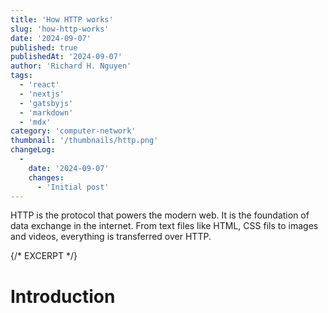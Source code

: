 ```yaml
---
title: 'How HTTP works'
slug: 'how-http-works'
date: '2024-09-07'
published: true
publishedAt: '2024-09-07'
author: 'Richard H. Nguyen'
tags:
  - 'react'
  - 'nextjs'
  - 'gatsbyjs'
  - 'markdown'
  - 'mdx'
category: 'computer-network'
thumbnail: '/thumbnails/http.png'
changeLog:
  -
    date: '2024-09-07'
    changes:
      - 'Initial post'
---
```


HTTP is the protocol that powers the modern web. It is the foundation of data
exchange in the internet. From text files like HTML, CSS fils to images and
videos, everything is transferred over HTTP.

{/* EXCERPT */}

# Introduction

